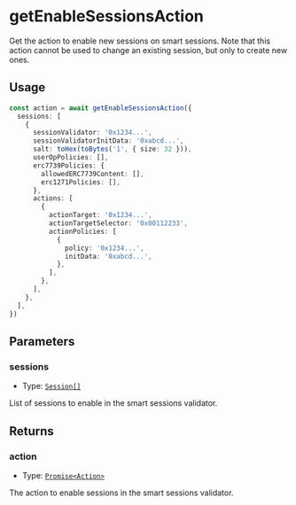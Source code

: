 # getEnableSessionsAction

Get the action to enable new sessions on smart sessions. Note that this action cannot be used to change an existing session, but only to create new ones.

## Usage

```typescript copy
const action = await getEnableSessionsAction({
  sessions: [
    {
      sessionValidator: '0x1234...',
      sessionValidatorInitData: '0xabcd...',
      salt: toHex(toBytes('1', { size: 32 })),
      userOpPolicies: [],
      erc7739Policies: {
        allowedERC7739Content: [],
        erc1271Policies: [],
      },
      actions: [
        {
          actionTarget: '0x1234...',
          actionTargetSelector: '0x00112233',
          actionPolicies: [
            {
              policy: '0x1234...',
              initData: '0xabcd...',
            },
          ],
        },
      ],
    },
  ],
})
```

## Parameters

### sessions

- Type: [`Session[]`](/module-sdk/glossary/types#session)

List of sessions to enable in the smart sessions validator.

## Returns

### action

- Type: [`Promise<Action>`](/module-sdk/glossary/types#action)

The action to enable sessions in the smart sessions validator.
